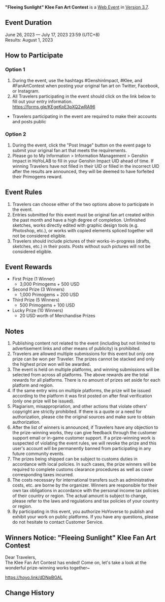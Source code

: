 {{Event
|name              = "Fleeing Sunlight" Klee Fan Art Contest
|image             = Fleeing Sunlight Klee Fan Art Contest 2023-06-26.png
|type              = Web
|group             = Submission
|time_known        = yes
|time_start        = 2023-06-26 12:00:00
|time_start_offset = GMT+8
|time_end          = 2023-07-17 23:59:59
|time_end_offset   = GMT+8
|link              = https://www.hoyolab.com/contribution/274
}}
{{Description|Dear Travelers,<br>Klee's Fan Art Contest has begun! Get your drawing tools ready, and come participate~}}
'''"Fleeing Sunlight" Klee Fan Art Contest''' is a [[Web Event]] in [[Version 3.7]].

==Event Duration==
June 26, 2023 — July 17, 2023 23:59 (UTC+8)<br>
Results: August 1, 2023

==How to Participate==
===Option 1===
# During the event, use the hashtags #GenshinImpact, #Klee, and #FanArtContest when posting your original fan art on Twitter, Facebook, or Instagram.
# All Travelers participating in the event should click on the link below to fill out your entry information.<br>https://forms.gle/KEgeKpE3pXQ2wRA96
*Travelers participating in the event are required to make their accounts and posts public

===Option 2===
# During the event, click the "Post Image" button on the event page to submit your original fan art that meets the requirements.
# Please go to My Information > Information Management > Genshin Impact in HoYoLAB to fill in your Genshin Impact UID ahead of time. If winning Travelers have not filled in their UID or filled in the incorrect UID after the results are announced, they will be deemed to have forfeited their Primogems reward.

==Event Rules==
# Travelers can choose either of the two options above to participate in the event.
# Entries submitted for this event must be original fan art created within the past month and have a high degree of completion. Unfinished sketches, works directly edited with graphic design tools (e.g. Photoshop, etc.), or works with copied elements spliced together will not be considered eligible.
# Travelers should include pictures of their works-in-progress (drafts, sketches, etc.) in their posts. Posts without such pictures will not be considered eligible.

==Event Rewards==
* First Prize (1 Winner)
** 3,000 Primogems + 500 USD
* Second Prize (3 Winners)
** 1,000 Primogems + 200 USD
* Third Prize (5 Winners)
** 500 Primogems + 100 USD
* Lucky Prize (10 Winners)
** 20 USD worth of Merchandise Prizes

==Notes==
# Publishing content not related to the event (including but not limited to advertisement links and other means of publicity) is prohibited.
# Travelers are allowed multiple submissions for this event but only one prize can be won per Traveler. The prizes cannot be stacked and only the highest prize won will be awarded.
# The event is held on multiple platforms, and winning submissions will be selected from across all platforms. The above rewards are the total rewards for all platforms. There is no amount of prizes set aside for each platform and region.
# If the same entry wins on multiple platforms, the prize will be issued according to the platform it was first posted on after final verification (only one prize will be issued).
# Plagiarism, misappropriation, and other actions that violate others' copyright are strictly prohibited. If there is a quote or a need for authorization, please cite the original sources and make sure to obtain authorization.
# After the list of winners is announced, if Travelers have any objection to the prize-winning works, they can give feedback through the customer support email or in-game customer support. If a prize-winning work is suspected of violating the event rules, we will revoke the prize and this user's account will be permanently banned from participating in any future community events.
# The prizes being shipped can be subject to customs duties in accordance with local policies. In such cases, the prize winners will be required to complete customs clearance procedures as well as cover corresponding taxes incurred.
# The costs necessary for international transfers such as administrative costs, etc. are borne by the organizer. Winners are responsible for their own tax obligations in accordance with the personal income tax policies of their country or region. The actual amount is subject to change, please refer to the laws and regulations and tax policies of your country or region.
# By participating in this event, you authorize HoYoverse to publish and exhibit your work on public platforms. If you have any questions, please do not hesitate to contact Customer Service.

==Winners Notice: "Fleeing Sunlight" Klee Fan Art Contest==
Dear Travelers,<br>The Klee Fan Art Contest has ended! Come on, let's take a look at the wonderful prize-winning works together~

https://hoyo.link/dDNpBGAL

==Change History==
{{Change History|3.7}}